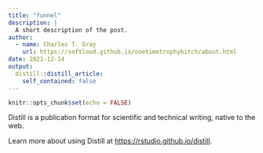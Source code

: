 ```yaml
---
title: "funnel"
description: |
  A short description of the post.
author:
  - name: Charles T. Gray
    url: https://softloud.github.io/onetimetrophybitch/about.html
date: 2021-12-14
output:
  distill::distill_article:
    self_contained: false
---
```



```r
knitr::opts_chunk$set(echo = FALSE)
```

Distill is a publication format for scientific and technical writing, native to the web.

Learn more about using Distill at <https://rstudio.github.io/distill>.


